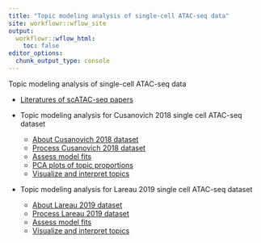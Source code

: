 ```yaml
---
title: "Topic modeling analysis of single-cell ATAC-seq data"
site: workflowr::wflow_site
output:
  workflowr::wflow_html:
    toc: false
editor_options:
  chunk_output_type: console
---
```


Topic modeling analysis of single-cell ATAC-seq data

* [Literatures of scATAC-seq papers](references.html)

* Topic modeling analysis for Cusanovich 2018 single cell ATAC-seq dataset
    - [About Cusanovich 2018 dataset](scATACseq_data_Cusanovich2018.html)
    - [Process Cusanovich 2018 dataset](process_data_Cusanovich2018.html)
    - [Assess model fits](assess_fits_Cusanovich2018.html)
    - [PCA plots of topic proportions](compare_pca_clusters_Cusanovich2018.html)
    - [Visualize and interpret topics](plots_Cusanovich2018.html)

* Topic modeling analysis for Lareau 2019 single cell ATAC-seq dataset
    - [About Lareau 2019 dataset](scATACseq_data_Lareau2019.html)
    - [Process Lareau 2019 dataset](process_data_Lareau2019.html)
    - [Assess model fits](assess_fits_Lareau2019_bonemarrow.html)
    - [Visualize and interpret topics](plots_Lareau2019_bonemarrow.html)

